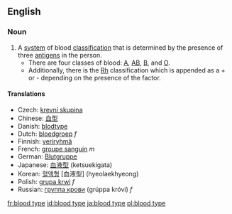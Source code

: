 ==English==
=== Noun ===
{{wikipedia}}
{{en-noun|sg=[[blood]] [[type]]}}

#A [[system]] of blood [[classification]] that is determined by the presence of three [[antigen]]s in the person.
#*There are four classes of blood: [[A]], [[AB]], [[B]], and [[O]].
#*Additionally, there is the [[Rh]] classification which is appended as a + or - depending on the presence of the factor.

==== Translations ====
*Czech: [[krevní skupina]]
*Chinese: [[血型]]
*Danish: [[blodtype]]
*Dutch: [[bloedgroep]] ''f''
*Finnish: [[veriryhmä]]
*French: [[groupe sanguin]] ''m''
*German: [[Blutgruppe]]
*Japanese: [[血液型]] (ketsuekigata)
*Korean: [[혈액형]] [血液型] (hyeolaekhyeong)
*Polish: [[grupa krwi]] ''f''
*Russian: [[группа крови]] (grúppa króvi) ''f''

[[fr:blood type]]
[[id:blood type]]
[[ja:blood type]]
[[pl:blood type]]